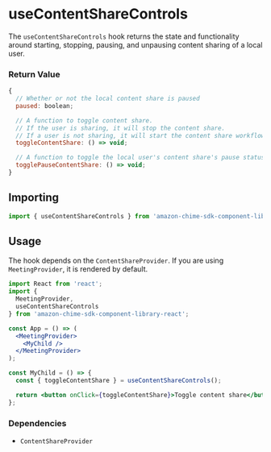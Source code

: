 <Meta title="SDK Hooks/useContentShareControls" />

# useContentShareControls

The `useContentShareControls` hook returns the state and functionality around starting, stopping, pausing, and unpausing content sharing of a local user.

### Return Value

```javascript
{
  // Whether or not the local content share is paused
  paused: boolean;

  // A function to toggle content share.
  // If the user is sharing, it will stop the content share.
  // If a user is not sharing, it will start the content share workflow.
  toggleContentShare: () => void;

  // A function to toggle the local user's content share's pause status.
  togglePauseContentShare: () => void;
}
```

## Importing

```javascript
import { useContentShareControls } from 'amazon-chime-sdk-component-library-react';
```

## Usage

The hook depends on the `ContentShareProvider`. If you are using `MeetingProvider`, it is rendered by default.

```jsx
import React from 'react';
import {
  MeetingProvider,
  useContentShareControls
} from 'amazon-chime-sdk-component-library-react';

const App = () => (
  <MeetingProvider>
    <MyChild />
  </MeetingProvider>
);

const MyChild = () => {
  const { toggleContentShare } = useContentShareControls();

  return <button onClick={toggleContentShare}>Toggle content share</button>;
};
```

### Dependencies

- `ContentShareProvider`
